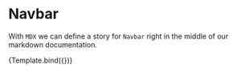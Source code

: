 
<Meta title="Container/Navbar" component={Navbar} />

# Navbar

With `MDX` we can define a story for `Navbar` right in the middle of our
markdown documentation.


<Canvas>
  <Story name="Navbar" >
    {Template.bind({})}
  </Story>
</Canvas>

<ArgsTable of={Navbar} />
